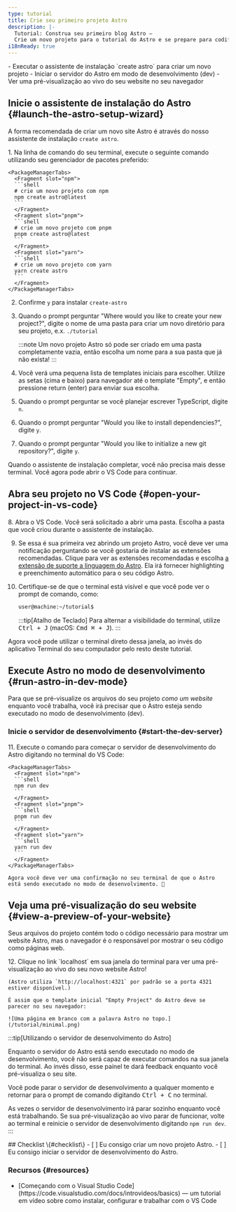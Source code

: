 ```yaml
---
type: tutorial
title: Crie seu primeiro projeto Astro
description: |-
  Tutorial: Construa seu primeiro blog Astro —
  Crie um novo projeto para o tutorial do Astro e se prepare para codificar
i18nReady: true
---
```


<PreCheck>
  - Executar o assistente de instalação `create astro` para criar um novo projeto
  - Iniciar o servidor do Astro em modo de desenvolvimento (dev)
  - Ver uma pré-visualização ao vivo do seu website no seu navegador
</PreCheck>

## Inicie o assistente de instalação do Astro \{#launch-the-astro-setup-wizard\}

A forma recomendada de criar um novo site Astro é através do nosso assistente de instalação `create astro`.

<Steps>
1. Na linha de comando do seu terminal, execute o seguinte comando utilizando seu gerenciador de pacotes preferido:

    <PackageManagerTabs>
      <Fragment slot="npm">
      ```shell
      # crie um novo projeto com npm
      npm create astro@latest
      ```
      </Fragment>
      <Fragment slot="pnpm">
      ```shell
      # crie um novo projeto com pnpm
      pnpm create astro@latest
      ```
      </Fragment>
      <Fragment slot="yarn">
      ```shell
      # crie um novo projeto com yarn
      yarn create astro
      ```
      </Fragment>
    </PackageManagerTabs>

2. Confirme `y` para instalar `create-astro`
3. Quando o prompt perguntar "Where would you like to create your new project?", digite o nome de uma pasta para criar um novo diretório para seu projeto, e.x. `./tutorial`

    :::note
    Um novo projeto Astro só pode ser criado em uma pasta completamente vazia, então escolha um nome para a sua pasta que já não exista!
    :::

4. Você verá uma pequena lista de templates iniciais para escolher. Utilize as setas (cima e baixo) para navegador até o template "Empty", e então pressione return (enter) para enviar sua escolha. 

5. Quando o prompt perguntar se você planejar escrever TypeScript, digite `n`. 

6. Quando o prompt perguntar "Would you like to install dependencies?", digite `y`.

7. Quando o prompt perguntar "Would you like to initialize a new git repository?", digite `y`.
</Steps>

Quando o assistente de instalação completar, você não precisa mais desse terminal. Você agora pode abrir o VS Code para continuar.

## Abra seu projeto no VS Code \{#open-your-project-in-vs-code\}

<Steps>
8. Abra o VS Code. Você será solicitado a abrir uma pasta. Escolha a pasta que você criou durante o assistente de instalação.

9. Se essa é sua primeira vez abrindo um projeto Astro, você deve ver uma notificação perguntando se você gostaria de instalar as extensões recomendadas. Clique para ver as extensões recomendadas e escolha [a extensão de suporte a linguagem do Astro](https://marketplace.visualstudio.com/items?itemName=astro-build.astro-vscode). Ela irá fornecer highlighting e preenchimento automático para o seu código Astro.

10. Certifique-se de que o terminal está visível e que você pode ver o prompt de comando, como:

    ```sh
    user@machine:~/tutorial$
    ```

    :::tip[Atalho de Teclado]
    Para alternar a visibilidade do terminal, utilize <kbd>Ctrl + J</kbd> (macOS: <kbd>Cmd ⌘ + J</kbd>).
    :::
</Steps>

Agora você pode utilizar o terminal direto dessa janela, ao invés do aplicativo Terminal do seu computador pelo resto deste tutorial.



## Execute Astro no modo de desenvolvimento \{#run-astro-in-dev-mode\}

Para que se pré-visualize os arquivos do seu projeto _como um website_ enquanto você trabalha, você irá precisar que o Astro esteja sendo executado no modo de desenvolvimento (dev).

### Inicie o servidor de desenvolvimento \{#start-the-dev-server\}

<Steps>
11. Execute o comando para começar o servidor de desenvolvimento do Astro digitando no terminal do VS Code:

    <PackageManagerTabs>
      <Fragment slot="npm">
      ```shell
      npm run dev
      ```
      </Fragment>
      <Fragment slot="pnpm">
      ```shell
      pnpm run dev
      ```
      </Fragment>
      <Fragment slot="yarn">
      ```shell
      yarn run dev
      ```
      </Fragment>
    </PackageManagerTabs>

    Agora você deve ver uma confirmação no seu terminal de que o Astro está sendo executado no modo de desenvolvimento. 🚀
</Steps>

## Veja uma pré-visualização do seu website \{#view-a-preview-of-your-website\}

Seus arquivos do projeto contém todo o código necessário para mostrar um website Astro, mas o navegador é o responsável por mostrar o seu código como páginas web.

<Steps>
12. Clique no link `localhost` em sua janela do terminal para ver uma pré-visualização ao vivo do seu novo website Astro! 

    (Astro utiliza `http://localhost:4321` por padrão se a porta 4321 estiver disponível.)

    É assim que o template inicial "Empty Project" do Astro deve se parecer no seu navegador:

    ![Uma página em branco com a palavra Astro no topo.](/tutorial/minimal.png)

</Steps>

:::tip[Utilizando o servidor de desenvolvimento do Astro]

Enquanto o servidor do Astro está sendo executado no modo de desenvolvimento, você não será capaz de executar comandos na sua janela do terminal. Ao invés disso, esse painel te dará feedback enquanto você pré-visualiza o seu site.

Você pode parar o servidor de desenvolvimento a qualquer momento e retornar para o prompt de comando digitando <kbd>Ctrl + C</kbd> no terminal.

As vezes o servidor de desenvolvimento irá parar sozinho enquanto você está trabalhando. Se sua pré-visualização ao vivo parar de funcionar, volte ao terminal e reinicie o servidor de desenvolvimento digitando `npm run dev`.
:::

<Box icon="check-list">
## Checklist \{#checklist\}

<Checklist>
- [ ] Eu consigo criar um novo projeto Astro.
- [ ] Eu consigo iniciar o servidor de desenvolvimento do Astro.
</Checklist>
</Box>

### Recursos \{#resources\}

- <p>[Começando com o Visual Studio Code](https://code.visualstudio.com/docs/introvideos/basics) <Badge class="neutral-badge" text="externo" /> — um tutorial em vídeo sobre como instalar, configurar e trabalhar com o VS Code</p>
